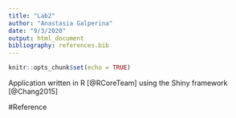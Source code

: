 ```yaml
---
title: "Lab2"
author: "Anastasia Galperina"
date: "9/3/2020"
output: html_document
bibliography: references.bib
---
```


```r
knitr::opts_chunk$set(echo = TRUE)
```

Application written in R [@RCoreTeam] using the Shiny framework [@Chang2015]

#Reference